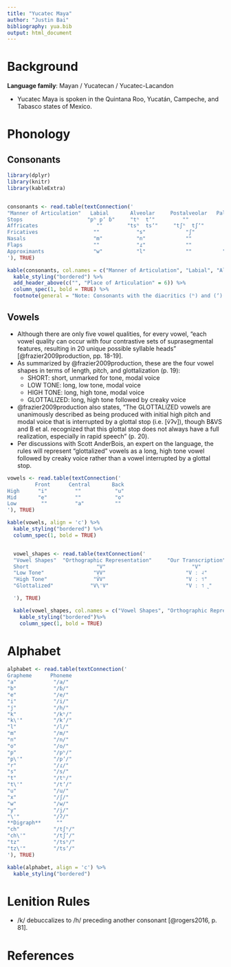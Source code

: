 ```yaml
---
title: "Yucatec Maya"
author: "Justin Bai"
bibliography: yua.bib
output: html_document
---
```

# Background

**Language family**: Mayan / Yucatecan / Yucatec-Lacandon

* Yucatec Maya is spoken in the Quintana Roo, Yucatán, Campeche, and Tabasco states of Mexico.

# Phonology

## Consonants

```r

library(dplyr)
library(knitr)
library(kableExtra)


consonants <- read.table(textConnection('
"Manner of Articulation"   Labial       Alveolar     Postalveolar   Palatal   Velar    Glottal   
Stops                     "pʰ pʼ ɓ"     "tʰ  tʼ"         ""            ""    "kʰ  kʼ"    "ʔ"
Affricates                   ""        "tsʰ  tsʼ"     "tʃʰ  tʃʼ"       ""       ""       ""
Fricatives                  ""            "s"             "ʃ"          ""       ""       "h"
Nasals                      "m"           "n"             ""           ""       ""       ""
Flaps                       ""            "ɾ"             ""           ""       ""       ""
Approximants                "w"           "l"             ""          "j"       ""       ""
'), TRUE)

kable(consonants, col.names = c("Manner of Articulation", "Labial", "Alveolar", "Postalveolar", "Palatal", "Velar", "Glottal"), align = 'c') %>%
  kable_styling("bordered") %>%
  add_header_above(c("", "Place of Articulation" = 6)) %>%
  column_spec(1, bold = TRUE) %>%
  footnote(general = "Note: Consonants with the diacritics (ʰ) and (ʼ) are aspirates and ejectives, respectively. The labial stop on the right is an implosive.", general_title = "")
```

## Vowels

* Although there are only five vowel qualities, for every vowel, "each vowel quality can occur with four contrastive sets of suprasegmental features, resulting in 20 unique possible syllable heads" [@frazier2009production, pp. 18-19].
* As summarized by @frazier2009production, these are the four vowel shapes in terms of length, pitch, and glottalization (p. 19):
    - SHORT: short, unmarked for tone, modal voice
    - LOW TONE: long, low tone, modal voice
    - HIGH TONE: long, high tone, modal voice
    - GLOTTALIZED: long, high tone followed by creaky voice
* @frazier2009production also states, "The GLOTTALIZED vowels are unanimously described as being produced with initial high pitch and modal voice that is interrupted by a glottal stop (i.e. [v́ʔv]), though B&VS and B et al. recognized that this glottal stop does not always have a full realization, especially in rapid speech" (p. 20).
* Per discussions with Scott AnderBois, an expert on the language, the rules will represent "glottalized" vowels as a long, high tone vowel followed by creaky voice rather than a vowel interrupted by a glottal stop.

```r

vowels <- read.table(textConnection('
         Front      Central       Back
High      "i"         ""           "u"
Mid       "e"         ""           "o"
Low        ""         "a"          ""
'), TRUE)

kable(vowels, align = 'c') %>%
  kable_styling("bordered") %>%
  column_spec(1, bold = TRUE)


  vowel_shapes <- read.table(textConnection('
  "Vowel Shapes"  "Orthographic Representation"     "Our Transcription"
  Short                      "V"                            "V"
  "Low Tone"                "VV"                          "V ː ˨"
  "High Tone"               "V́V"                          "V ː ˦"
  "Glottalized"            "V\'V"                         "V ː ˦ ˷"

  '), TRUE)

  kable(vowel_shapes, col.names = c("Vowel Shapes", "Orthographic Representation", "Our Transcription"), align = 'c') %>%
    kable_styling("bordered")%>%
    column_spec(1, bold = TRUE)

```

# Alphabet

```r

alphabet <- read.table(textConnection('
Grapheme      Phoneme
"a"            "/a/"
"b"            "/ɓ/"
"e"            "/e/"
"i"            "/i/"
"j"            "/h/"
"k"            "/kʰ/"
"k\'"          "/kʼ/"
"l"            "/l/"
"m"            "/m/"
"n"            "/n/"
"o"            "/o/"
"p"            "/pʰ/"
"p\'"          "/pʼ/"
"r"            "/ɾ/"  
"s"            "/s/"  
"t"            "/tʰ/"  
"t\'"          "/tʼ/"
"u"            "/u/"  
"x"            "/ʃ/"  
"w"            "/w/"  
"y"            "/j/"  
"\'"           "/ʔ/"
**Digraph**     ""  
"ch"           "/tʃʰ/"
"ch\'"         "/tʃʼ/"
"tz"           "/tsʰ/"  
"tz\'"         "/tsʼ/"
'), TRUE)

kable(alphabet, align = 'c') %>%
  kable_styling("bordered")
```

# Lenition Rules

* /k/ debuccalizes to /h/ preceding another consonant [@rogers2016, p. 81].

# References

